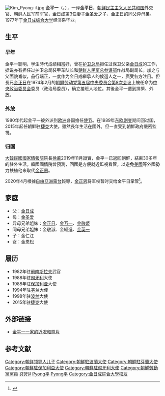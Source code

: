 [[File:Kim_Pyong-il.jpg|thumb]]
{{koreanname
|hangul=김평일
|hanja=金平一 
|rr=Gim Pyeong-il
|mr=Kim P'yŏng'il
}}
'''金平一'''（{{kor|김평일}}，{{bd|1954年|8月10日|catIdx=Kim金}}），一译'''金平日'''，[[朝鲜民主主义人民共和国|朝鲜民主主义人民共和国]]外交官、[[朝鲜人民军|朝鲜人民军]]前军官，[[金日成|金日成]]第3任妻子[[金圣爱|金圣爱]]之子，[[金正日|金正日]]的同父异母弟。1977年于[[金日成综合大学|金日成综合大学]]经济系毕业。

==生平==
===早年===
金平一聰明，学生時代成绩相當好，曾在[[護衛司令部|护卫总局]]担任过保卫父亲[[金日成|金日成]]的工作，据说亦有担任过护卫总局装甲车队长和[[朝鲜人民军总参谋部|朝鲜人民军总参谋部]]作战局副局长。加之与父面貌肖似，品行端正，一度作为金日成繼承人的候選人之一，廣受各方注目。但長兄[[金正日|金正日]]在1974年2月的[[朝鲜劳动党|朝鲜劳动党]][[朝鲜劳动党第五次代表大会#八中全会|第五届中央委员会第8次会议]]上被任命为[[朝鲜劳动党中央政治局|中央政治委员会]]委员（政治局委员），确立接班人地位。其後金平一遭到排擠、外放。

===外放===
1980年代起金平一被外派到[[欧洲|欧洲]]各国擔任[[使节|使节]]。在1989年[[东欧剧变|东欧剧变]]期间回过国，2015年起任朝鲜驻[[捷克|捷克]]大使，雖然長年生活在國外，但一直受到朝鮮政府嚴密監視。
===归国===
[[大韓民國國家情報院|大韓民國國家情報院]]院長[[徐薰|徐薰]]2019年11月證實，金平一已返回朝鮮，結束30多年的駐外生活。韓國國情院曾預測，回國是方便就近監視看管，以避免[[美國|美國]]等外國勢力扶植他來取代[[金正恩|金正恩]]。

2020年4月根據[[自由亞洲電台|自由亞洲電台]]報導，[[金正恩|金正恩]]将军权暂时交给金平日掌管<ref>{{Cite web |url=https://www.rfa.org/mandarin/Xinwen/wul0429a-04292020032920.html |title=金正恩脑出血病情反复 叔叔金平日代掌军权 |accessdate=2020-04-30 |archive-date=2020-04-29 |archive-url=https://web.archive.org/web/20200429142843/https://www.rfa.org/mandarin/Xinwen/wul0429a-04292020032920.html |dead-url=no }}</ref>。

==家庭==
*父：[[金日成|金日成]]                                                                                                    
*母：[[金圣爱|金圣爱]]                                                                                                    
*异母兄弟姐妹：[[金正日|金正日]]、[[金万一|金万一]]、[[金敬姬|金敬姬]]
*同母兄弟姐妹：金敬淑、金經進、[[金英一|金英一]]
*子：金仁江
*女：金恩松

==履历==
*1982年驻[[南斯拉夫社会主义联邦共和国|前南斯拉夫]]武官
*1988年驻[[匈牙利人民共和国|匈牙利]]大使
*1988年驻[[保加利亚人民共和国|保加利亚]]大使
*1994年驻[[芬兰|芬兰]]大使
*1998年驻[[波兰|波兰]]大使
*2015年驻[[捷克|捷克]]大使

==外部链接==
* [https://web.archive.org/web/20070712185538/http://www.dailynk.com/japanese/read.php?cataId=nk03100&num=607 金平一一家的近况和照片]
==参考文献==
{{金日成家族}}
{{DEFAULTSORT:Kim金}}
[[Category:朝鲜领导人儿子|Category:朝鲜领导人儿子]]
[[Category:朝鮮駐波蘭大使|Category:朝鮮駐波蘭大使]]
[[Category:朝鮮駐芬蘭大使|Category:朝鮮駐芬蘭大使]]
[[Category:朝鮮駐保加利亞大使|Category:朝鮮駐保加利亞大使]]
[[Category:朝鮮駐匈牙利大使|Category:朝鮮駐匈牙利大使]]
[[Category:朝鮮勞動黨黨員|Category:朝鮮勞動黨黨員]]
[[Category:平壤市出身人物|김평일]]
[[Category:金日成家族|Pyong平]]
[[Category:金姓|Pyong平]]
[[Category:金日成綜合大學校友|Category:金日成綜合大學校友]]